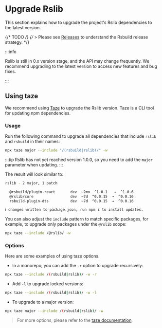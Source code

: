 # Upgrade Rslib

This section explains how to upgrade the project's Rslib dependencies to the latest version.

{/* TODO */}
{/* > Please see [Releases](/community/releases/index) to understand the Rsbuild release strategy. */}

:::info

Rslib is still in 0.x version stage, and the API may change frequently. We recommend upgrading to the latest version to access new features and bug fixes.

:::

## Using taze

We recommend using [Taze](https://github.com/antfu-collective/taze) to upgrade the Rslib version. Taze is a CLI tool for updating npm dependencies.

### Usage

Run the following command to upgrade all dependencies that include `rslib` and `rsbuild` in their names:

```bash
npx taze major --include "/(rsbuild|rslib)/" -w
```

:::tip
Rslib has not yet reached version 1.0.0, so you need to add the `major` parameter when updating.
:::

The result will look similar to:

```bash
rslib - 2 major, 1 patch

  @rsbuild/plugin-react       dev  ~2mo  ^1.0.1   →  ^1.0.6
  @rslib/core                 dev  ~7d  ^0.0.15  →  ^0.0.16
  rsbuild-plugin-dts          dev  ~7d  ^0.0.15  →  ^0.0.16

ℹ changes written to package.json, run npm i to install updates.
```

You can also adjust the `include` pattern to match specific packages, for example, to upgrade only packages under the `@rslib` scope:

```bash
npx taze --include /@rslib/ -w
```

### Options

Here are some examples of using taze options.

- In a monorepo, you can add the `-r` option to upgrade recursively:

```bash
npx taze --include /(rsbuild|rslib)/ -w -r
```

- Add `-l` to upgrade locked versions:

```bash
npx taze --include /(rsbuild|rslib)/ -w -l
```

- To upgrade to a major version:

```bash
npx taze major --include /(rsbuild|rslib)/ -w
```

> For more options, please refer to the [taze documentation](https://github.com/antfu-collective/taze).
